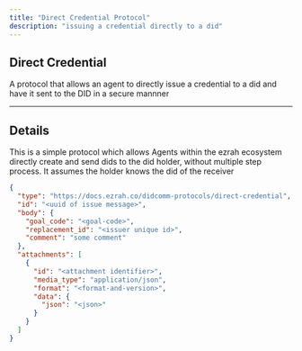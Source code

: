 ```yaml
---
title: "Direct Credential Protocol"
description: "issuing a credential directly to a did"
---
```


## Direct Credential

A protocol that allows an agent to directly issue a credential to a did and have it sent to the DID in a secure mannner

---

## Details

This is a simple protocol which allows Agents within the ezrah ecosystem directly create and send dids to the did holder, without multiple step process. It assumes the holder knows the did of the receiver

```json filename="direct-credential.json"
{
  "type": "https://docs.ezrah.co/didcomm-protocols/direct-credential",
  "id": "<uuid of issue message>",
  "body": {
    "goal_code": "<goal-code>",
    "replacement_id": "<issuer unique id>",
    "comment": "some comment"
  },
  "attachments": [
    {
      "id": "<attachment identifier>",
      "media_type": "application/json",
      "format": "<format-and-version>",
      "data": {
        "json": "<json>"
      }
    }
  ]
}
```
